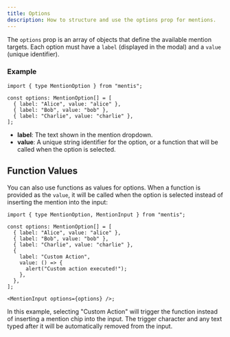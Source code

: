 ```yaml
---
title: Options
description: How to structure and use the options prop for mentions.
---
```



The `options` prop is an array of objects that define the available mention targets. Each option must have a `label` (displayed in the modal) and a `value` (unique identifier).

### Example

```tsx
import { type MentionOption } from "mentis";

const options: MentionOption[] = [
  { label: "Alice", value: "alice" },
  { label: "Bob", value: "bob" },
  { label: "Charlie", value: "charlie" },
];
```

- **label**: The text shown in the mention dropdown.
- **value**: A unique string identifier for the option, or a function that will be called when the option is selected.

## Function Values

You can also use functions as values for options. When a function is provided as the `value`, it will be called when the option is selected instead of inserting the mention into the input:

```tsx
import { type MentionOption, MentionInput } from "mentis";

const options: MentionOption[] = [
  { label: "Alice", value: "alice" },
  { label: "Bob", value: "bob" },
  { label: "Charlie", value: "charlie" },
  {
    label: "Custom Action",
    value: () => {
      alert("Custom action executed!");
    },
  },
];

<MentionInput options={options} />;
```

<MentisDemo isFunctionOptionDemo />

In this example, selecting "Custom Action" will trigger the function instead of inserting a mention chip into the input. The trigger character and any text typed after it will be automatically removed from the input.
